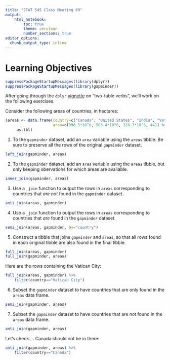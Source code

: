 ```yaml
---
title: "STAT 545 Class Meeting 09"
output:
    html_notebook:
        toc: true
        theme: cerulean
        number_sections: true
editor_options: 
  chunk_output_type: inline
---
```


# Learning Objectives


```r
suppressPackageStartupMessages(library(dplyr))
suppressPackageStartupMessages(library(gapminder))
```


After going through the `dplyr` [vignette](https://cran.r-project.org/web/packages/dplyr/vignettes/two-table.html) on "two-table verbs", we'll work on the following exercises.


Consider the following areas of countries, in hectares:

```r
(areas <- data.frame(country=c("Canada", "United States", "India", "Vatican City"),
                     area=c(998.5*10^6, 983.4*10^6, 328.7*10^6, 44)) %>% 
     as.tbl)
```


1. To the `gapminder` dataset, add an `area` variable using the `areas` tibble. Be sure to preserve all the rows of the original `gapminder` dataset.

```r
left_join(gapminder, areas)
```


2. To the `gapminder` dataset, add an `area` variable using the `areas` tibble, but only keeping obervations for which areas are available. 

```r
inner_join(gapminder, areas)
```

3. Use a `_join` function to output the rows in `areas` corresponding to countries that _are not_ found in the `gapminder` dataset. 

```r
anti_join(areas, gapminder)
```


4. Use a `_join` function to output the rows in `areas` corresponding to countries that _are_ found in the `gapminder` dataset. 

```r
semi_join(areas, gapminder, by="country")
```

5. Construct a tibble that joins `gapminder` and `areas`, so that all rows found in each original tibble are also found in the final tibble. 

```r
full_join(areas, gapminder)
full_join(gapminder, areas)
```

Here are the rows containing the Vatican City:

```r
full_join(areas, gapminder) %>% 
    filter(country=="Vatican City")
```


6. Subset the `gapminder` dataset to have countries that are only found in the `areas` data frame. 

```r
semi_join(gapminder, areas)
```

7. Subset the `gapminder` dataset to have countries that are _not_ found in the `areas` data frame. 

```r
anti_join(gapminder, areas)
```

Let's check.... Canada should not be in there:

```r
anti_join(gapminder, areas) %>% 
    filter(country=="Canada")
```

